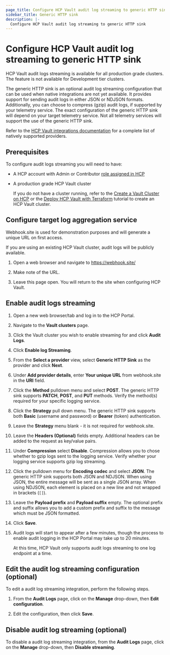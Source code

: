 ```yaml
---
page_title: Configure HCP Vault audit log streaming to generic HTTP sink
sidebar_title: Generic HTTP sink
description: |-
  Configure HCP Vault audit log streaming to generic HTTP sink
---
```


# Configure HCP Vault audit log streaming to generic HTTP sink

<Note title="Availability">

HCP Vault audit logs streaming is available for all
production grade clusters. The feature is not available for Development tier
clusters.

</Note>

The generic HTTP sink is an optional audit log streaming configuration that can be used when native integrations
are not yet available. It provides support for sending audit logs in either JSON or NDJSON formats. Additionally,
you can choose to compress (gzip) audit logs, if supported by your telemetry service. The exact configuration
of the generic HTTP sink will depend on your target telemetry service. Not all telemetry services
will support the use of the generic HTTP sink.

Refer to the [HCP Vault integrations documentation](/hcp/docs/vault/integrations#metrics-streaming)
for a complete list of natively supported providers.

## Prerequisites

To configure audit logs streaming you will need to have:

- A HCP account with Admin or Contributor [role assigned in HCP](/hcp/docs/hcp/create-account)
- A production grade HCP Vault cluster

   <Note>

   If you do not have a cluster running, refer to the [Create a Vault Cluster on
   HCP](/vault/tutorials/cloud/get-started-vault) or  the [Deploy HCP Vault with
   Terraform](/vault/tutorials/cloud-ops/terraform-hcp-provider-vault) tutorial to create an HCP Vault
   cluster.

   </Note>

## Configure target log aggregation service

<Highlight title="Example log aggregation service">

Webhook.site is used for demonstration purposes and will generate a unique URL on first access.

If you are using an existing HCP Vault cluster, audit logs will be publicly available.

</Highlight>

1. Open a web browser and navigate to https://webhook.site/

1. Make note of the URL.

1. Leave this page open. You will return to the site when configuring HCP Vault.

## Enable audit logs streaming

1. Open a new web browser/tab and log in to the HCP Portal.

1. Navigate to the **Vault clusters** page.

1. Click the Vault cluster you wish to enable streaming for and click **Audit Logs**.

1. Click **Enable log Streaming**.

1. From the **Select a provider** view, select **Generic HTTP Sink** as the
   provider and click **Next**.

1. Under **Add provider details**, enter **Your unique URL** from webhook.site in the **URI** field.

1. Click the **Method** pulldown menu and select **POST**.
   The generic HTTP sink supports **PATCH**, **POST**, and **PUT** methods. Verify the method(s) required for
   your specific logging service.

1. Click the **Strategy** pull down menu. The generic HTTP sink supports both **Basic** (username and password)
   or **Bearer** (token) authentication.

1. Leave the **Strategy** menu blank - it is not required for webhook.site.

1. Leave the **Headers (Optional)** fields empty. Additional headers can be added to the request as key/value pairs.

1. Under **Compression** select **Disable**. Compression allows you to chose whether to gzip logs sent to the logging service.
   Verify whether your logging service supports gzip log streaming.

1. Click the pulldown menu for **Encoding codec** and select **JSON**. The generic HTTP sink supports both JSON and NDJSON.
   When using JSON, the entire message will be sent as a single JSON array. When using NDJSON, each element is placed on
   a new line and not wrapped in brackets (`[]`).


1. Leave the **Payload prefix** and **Payload suffix** empty. The optional prefix and suffix allows you to add a custom prefix
   and suffix to the message which must be JSON formatted.

1. Click **Save**.

1. Audit logs will start to appear after a few minutes, though the process to enable audit logging in the HCP Portal
   may take up to 20 minutes.

   <Note>

   At this time, HCP Vault only supports audit logs streaming to
   one log endpoint at a time.

   </Note>

## Edit the audit log streaming configuration (optional)

To edit a audit log streaming integration, perform the following steps.

1. From the **Audit Logs** page, click on the **Manage** drop-down, then **Edit
configuration**.

1. Edit the configuration, then click **Save**.

## Disable audit log streaming (optional)

To disable a audit log streaming integration, from the **Audit Logs** page,
click on the **Manage** drop-down, then **Disable streaming**.
